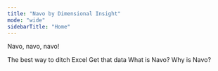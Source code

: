 ```yaml
---
title: "Navo by Dimensional Insight"
mode: "wide"
sidebarTitle: "Home"
---
```


Navo, navo, navo\!

<Columns cols={3}>
  <Card title="Getting Started" href="/essentials/markdown" img="/images/icons/1.png">
    The best way to ditch Excel
  </Card>
  <Card title="Importing Data" href="/essentials/images" img="/images/icons/78.png">
    Get that data
  </Card>
  <Card title="About Navo" href="/essentials/reusable-snippets" img="/images/icons/43.png">
    What is Navo? Why is Navo?
  </Card>
</Columns>